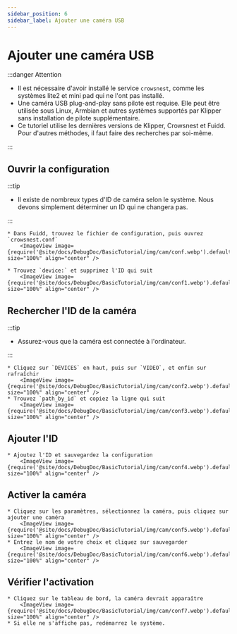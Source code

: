 ```yaml
---
sidebar_position: 6
sidebar_label: Ajouter une caméra USB
---
```




# Ajouter une caméra USB


:::danger Attention

* Il est nécessaire d'avoir installé le service `crowsnest`, comme les systèmes lite2 et mini pad qui ne l'ont pas installé.
* Une caméra USB plug-and-play sans pilote est requise. Elle peut être utilisée sous Linux, Armbian et autres systèmes supportés par Klipper sans installation de pilote supplémentaire.
* Ce tutoriel utilise les dernières versions de Klipper, Crowsnest et Fuidd. Pour d'autres méthodes, il faut faire des recherches par soi-même.

:::

## Ouvrir la configuration

:::tip

* Il existe de nombreux types d'ID de caméra selon le système. Nous devons simplement déterminer un ID qui ne changera pas.

:::

    * Dans Fuidd, trouvez le fichier de configuration, puis ouvrez `crowsnest.conf`
        <ImageView image={require('@site/docs/DebugDoc/BasicTutorial/img/cam/conf.webp').default} size="100%" align="center" />

    * Trouvez `device:` et supprimez l'ID qui suit
        <ImageView image={require('@site/docs/DebugDoc/BasicTutorial/img/cam/conf1.webp').default} size="100%" align="center" />

## Rechercher l'ID de la caméra

:::tip

* Assurez-vous que la caméra est connectée à l'ordinateur.

:::

    * Cliquez sur `DEVICES` en haut, puis sur `VIDEO`, et enfin sur rafraîchir
        <ImageView image={require('@site/docs/DebugDoc/BasicTutorial/img/cam/conf2.webp').default} size="100%" align="center" />
    * Trouvez `path_by_id` et copiez la ligne qui suit
        <ImageView image={require('@site/docs/DebugDoc/BasicTutorial/img/cam/conf3.webp').default} size="100%" align="center" />

## Ajouter l'ID

    * Ajoutez l'ID et sauvegardez la configuration
        <ImageView image={require('@site/docs/DebugDoc/BasicTutorial/img/cam/conf4.webp').default} size="100%" align="center" />

## Activer la caméra

    * Cliquez sur les paramètres, sélectionnez la caméra, puis cliquez sur ajouter une caméra
        <ImageView image={require('@site/docs/DebugDoc/BasicTutorial/img/cam/conf5.webp').default} size="100%" align="center" />
    * Entrez le nom de votre choix et cliquez sur sauvegarder
        <ImageView image={require('@site/docs/DebugDoc/BasicTutorial/img/cam/conf6.webp').default} size="100%" align="center" />

## Vérifier l'activation

    * Cliquez sur le tableau de bord, la caméra devrait apparaître
        <ImageView image={require('@site/docs/DebugDoc/BasicTutorial/img/cam/conf7.webp').default} size="100%" align="center" />
    * Si elle ne s'affiche pas, redémarrez le système.